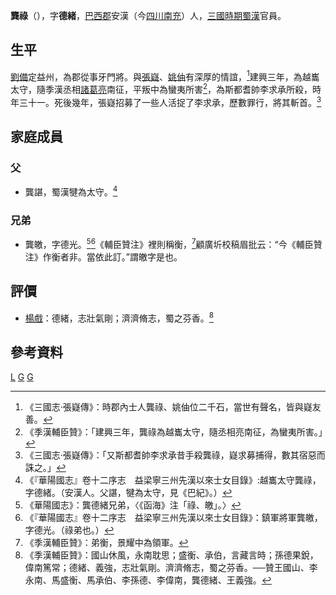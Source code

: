 '''龔祿'''（{{bd|195年||225年|catIdx=G}}），字'''德緒'''，[[巴西郡|巴西郡]]安漢（今[[四川|四川]][[南充|南充]]）人，[[三國時期|三國時期]][[蜀漢|蜀漢]]官員。

==生平==
[[劉備|劉備]]定益州，為郡從事牙門將。與[[張嶷|張嶷]]、[[姚伷|姚伷]]有深厚的情誼，<ref>《三國志‧張嶷傳》：時郡內士人龔祿、姚伷位二千石，當世有聲名，皆與嶷友善。</ref>建興三年，為越巂太守，隨季漢丞相[[諸葛亮|諸葛亮]]南征，平叛中為蠻夷所害<ref>《季漢輔臣贊》：「建興三年，龔祿為越巂太守，隨丞相亮南征，為蠻夷所害。」</ref>，為斯都耆帥李求承所殺，時年三十一。死後幾年，張嶷招募了一些人活捉了李求承，歷數罪行，將其斬首。<ref>《三國志‧張嶷傳》：「又斯都耆帥李求承昔手殺龔祿，嶷求募捕得，數其宿惡而誅之。」</ref>

==家庭成員==
===父===
*龔諶，蜀漢犍為太守。<ref>《『華陽國志』卷十二序志　益梁寧三州先漢以來士女目錄》:越巂太守龔祿，字德緒。（安漢人。父諶，犍為太守，見《巴紀》。）</ref>

===兄弟===
*龔皦，字德光。<ref>《華陽國志》：龔德緒兄弟，〈《函海》注「祿、皦」。〉</ref><ref>《『華陽國志』卷十二序志　益梁寧三州先漢以來士女目錄》：鎮軍將軍龔皦，字德光。（祿弟也。）</ref>《輔臣贊注》裡則稱衡，<ref>《季漢輔臣贊》：弟衡，景耀中為領軍。</ref>顧廣圻校稿眉批云：“今《輔臣贊注》作衡者非。當依此訂。”謂皦字是也。

==評價==
* [[楊戲|楊戲]]：德緒，志壯氣剛；濟濟脩志，蜀之芬香。<ref>《季漢輔臣贊》：國山休風，永南耽思；盛衡、承伯，言藏言時；孫德果銳，偉南篤常；德緒、義強，志壯氣剛。濟濟脩志，蜀之芬香。──贊王國山、李永南、馬盛衡、馬承伯、李孫德、李偉南，龔德緒、王義強。</ref>
==參考資料==
{{reflist}}
[[Category:龔姓|L]]
[[Category:三國政治人物|G]]
[[Category:三國戰爭身亡者|G]]
{{三国人物小作品}}